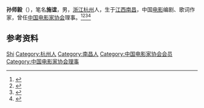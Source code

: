{{Otheruses|other=名为施谊的其他人物|施谊}}

'''孙师毅'''（{{bd|1904年||1966年|}}），笔名'''施谊'''，男，[[浙江|浙江]][[杭州|杭州]]人，生于[[江西|江西]][[南昌|南昌]]，中国[[电影|电影]]编剧、歌词作家，曾任[[中国电影家协会|中国电影家协会]]理事。<ref>{{Cite book|title=中外影视大辞典|author=汪流主编; 王志敏, 陈山, 张会军等副主编|publisher=中国广播电视出版社|year=2001|isbn=|location=北京|pages=}}</ref><ref>{{Cite book|title=浙江民国人物大辞典|author=林吕建主编|publisher=浙江大学出版社|year=2013|isbn=|location=杭州|pages=820}}</ref><ref>{{Cite book|title=20世纪中华人物名字号辞典|author=周家珍编著|publisher=法律出版社|year=2000|isbn=9787503628320|location=北京|pages=}}</ref><ref>{{Cite book|title=中国近现代人物别名词典|author=徐为民编|publisher=沈阳出版社|year=1993|isbn=|location=沈阳|pages=}}</ref>

== 参考资料 ==
{{reflist}}

{{中国人物小作品}}
{{Navboxes 
| title  = 孙师毅在[[中国电影家协会|中国电影家协会]]的职务
| list1  =
{{中国电影工作者协会第三届理事会}}
}}

{{Authority control}}
{{DEFAULTSORT:Sun孙}}
[[Category:孙姓|Shi]]
[[Category:杭州人|Category:杭州人]]
[[Category:南昌人|Category:南昌人]]
[[Category:中国电影家协会会员|Category:中国电影家协会会员]]
[[Category:中国电影家协会理事|Category:中国电影家协会理事]]
